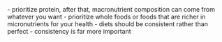  
<Callout type="error" emoji="️🚫">
  - prioritize protein, after that, macronutrient composition can come from whatever you want
  - prioritize whole foods or foods that are richer in micronutrients for your health
  - diets should be consistent rather than perfect - consistency is far more important
  
</Callout>
